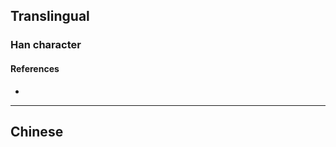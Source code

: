 {{also|浹}}
{{character info}}
==Translingual==

===Han character===
{{Han char|rn=85|rad=水|as=06|sn=9|four=|canj=EKT|ids=⿰氵夹}}

====References====
* {{Han ref|kx=0623.171|dkj=17447|hdz=31605.060|uh=6D43|ud=27971}}

----

==Chinese==
{{zh-see|浹}}